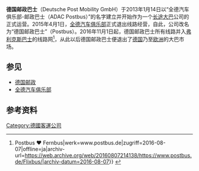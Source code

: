 {{Infobox bus transit
| name = 德国邮政巴士 <br> Postbus
| logo = Postbus logo and claim (ger).svg
| logo_size = 250px
| headquarters = {{DEU}} [[波恩|波恩]]
| founded = 2013年
| ceased = 2016年10月31日
| service_area = {{EU}}（主要为[[德国|德国]]，也包括其领国）
| service_type =  [[城际巴士|城际巴士]]
| website = [http://www.postbus.de/ www.postbus.de]
| founders = Joachim Wessels,<br> Marc Fleischhauer,<br> Klaus Hasenauer
| owner = 由[[德国邮政|德国邮政]]（Deutsche Post AG）完全拥有<ref>{{Cite web |url=http://www.stern.de/reise/deutschland/fernbusse-von-adac-und-post-die-postkutsche-startet-im-november-2009380.html |title=''Die Postkutsche startet im November'' |accessdate=2016-10-06 |archive-date=2014-03-29 |archive-url=https://web.archive.org/web/20140329144328/http://www.stern.de/reise/deutschland/fernbusse-von-adac-und-post-die-postkutsche-startet-im-november-2009380.html |dead-url=no }}</ref>
}}
'''德国邮政巴士'''（Deutsche Post Mobility GmbH）于2013年1月14日以“全德汽车俱乐部-邮政巴士（ADAC Postbus）”的名字建立并开始作为一个[[长途大巴|长途大巴]]公司的正式运营。2015年4月1日，[[全德汽车俱乐部|全德汽车俱乐部]]正式退出线路经营，自此，公司改名为“德国邮政巴士”（Postbus）。2016年11月1日起，德国邮政巴士所有线路并入[[弗利克斯巴士|弗利克斯巴士]]的线路网<ref>{{Internetquelle|url=https://www.postbus.de/Flixbus/|titel=Aus Postbus wird Flixbus. {{!}} Postbus ♥ Fernbus|werk=www.postbus.de|zugriff=2016-08-07|offline=ja|archiv-url=https://web.archive.org/web/20160807214138/https://www.postbus.de/Flixbus/|archiv-datum=2016-08-07}} {{Wayback|url=https://www.postbus.de/Flixbus/ |date=20160807214138 }}</ref>，从此以后德国邮政巴士便退出了[[德国|德国]]乃至[[欧洲|欧洲]]的大巴市场。

== 参见 ==
* [[德国邮政|德国邮政]]
* [[全德汽车俱乐部|全德汽车俱乐部]]

== 参考资料 ==
{{reflist}}

[[Category:德國客運公司|Category:德國客運公司]]